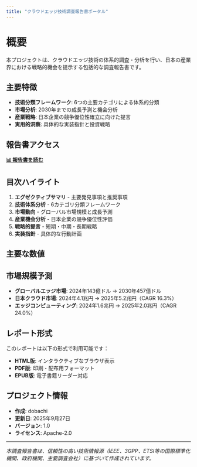 ```yaml
---
title: "クラウドエッジ技術調査報告書ポータル"
---
```


# 概要

本プロジェクトは、クラウドエッジ技術の体系的調査・分析を行い、日本の産業界における戦略的機会を提示する包括的な調査報告書です。

## 主要特徴

- **技術分類フレームワーク**: 6つの主要カテゴリによる体系的分類
- **市場分析**: 2030年までの成長予測と機会分析
- **産業戦略**: 日本企業の競争優位性確立に向けた提言
- **実用的洞察**: 具体的な実装指針と投資戦略

## 報告書アクセス

**[📊 報告書を読む](cloud_edge_technology_research.qmd)**

## 目次ハイライト

1. **エグゼクティブサマリ** - 主要発見事項と推奨事項
2. **技術体系分析** - 6カテゴリ分類フレームワーク
3. **市場動向** - グローバル市場規模と成長予測
4. **産業機会分析** - 日本企業の競争優位性評価
5. **戦略的提言** - 短期・中期・長期戦略
6. **実装指針** - 具体的な行動計画

## 主要な数値

:::{.callout-note}
## 市場規模予測
- **グローバルエッジ市場**: 2024年143億ドル → 2030年457億ドル
- **日本クラウド市場**: 2024年4.1兆円 → 2025年5.2兆円（CAGR 16.3%）
- **エッジコンピューティング**: 2024年1.6兆円 → 2025年2.0兆円（CAGR 24.0%）
:::

## レポート形式

このレポートは以下の形式で利用可能です：

- **HTML版**: インタラクティブなブラウザ表示
- **PDF版**: 印刷・配布用フォーマット
- **EPUB版**: 電子書籍リーダー対応

## プロジェクト情報

- **作成**: dobachi
- **更新日**: 2025年9月27日
- **バージョン**: 1.0
- **ライセンス**: Apache-2.0

---

*本調査報告書は、信頼性の高い技術情報源（IEEE、3GPP、ETSI等の国際標準化機関、政府機関、主要調査会社）に基づいて作成されています。*